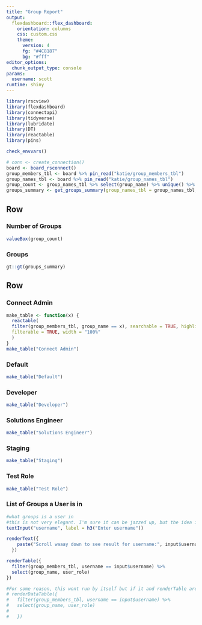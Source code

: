 ```yaml
---
title: "Group Report"
output:
  flexdashboard::flex_dashboard:
    orientation: columns
    css: custom.css
    theme:
      version: 4
      fg: "#4C8187"
      bg: "#fff"
editor_options: 
  chunk_output_type: console
params:
  username: scott
runtime: shiny
---
```


```r
library(rscview)
library(flexdashboard)
library(connectapi)
library(tidyverse)
library(lubridate)
library(DT)
library(reactable)
library(pins)
```

```r
check_envvars()
```

```r

# conn <- create_connection()
board <- board_rsconnect()
group_members_tbl <- board %>% pin_read("katie/group_members_tbl") 
group_names_tbl <- board %>% pin_read("katie/group_names_tbl")
group_count <- group_names_tbl %>% select(group_name) %>% unique() %>% nrow()
groups_summary <- get_groups_summary(group_names_tbl = group_names_tbl, group_members_tbl=group_members_tbl)
```


Row 
-----------------------------------------------------------------------

### Number of Groups

```r
valueBox(group_count)
```

### Groups

```r
gt::gt(groups_summary)
```


Row{.tabset .tabset-fade}
-------------------------------------
   
### Connect Admin
```r
make_table <- function(x) {
  reactable(
  filter(group_members_tbl, group_name == x), searchable = TRUE, highlight = TRUE,
  filterable = TRUE, width = "100%"
  )
}
make_table("Connect Admin")

```

### Default
```r
make_table("Default")
```

### Developer
```r

make_table("Developer")
```

### Solutions Engineer
```r
make_table("Solutions Engineer")
```

### Staging 
```r
make_table("Staging")
```

### Test Role
```r
make_table("Test Role")
```

### List of Groups a User is in  
```r
#what groups is a user in
#this is not very elegant. I'm sure it can be jazzed up, but the idea is have an interactive means of finding groups a person is in
textInput("username", label = h3("Enter username"))

renderText({ 
    paste("Scroll waaay down to see result for username:", input$username)
  })

renderTable({
  filter(group_members_tbl, username == input$username) %>%
  select(group_name, user_role)
})

#For some reason, this wont run by itself but if it and renderTable are active, both will run. 
# renderDataTable({
#   filter(group_members_tbl, username == input$username) %>%
#   select(group_name, user_role)
#   
#   })

```

